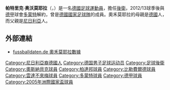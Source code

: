 {{noteta|G1=德甲
|T=zh-hans:帕特里克·奥沃莫耶拉;zh-hk:帕特里克·奧禾莫耶拉;zh-tw:帕特里克·奧沃莫耶拉;
|1=zh-hans:奥沃莫耶拉;zh-hk:奧禾莫耶拉;zh-tw:奧沃莫耶拉;
|2=zh-hans:奥斯纳布吕克; zh-hant:奧斯納貝克
|3=zh-hans:佩德伯恩;zh-hk:柏達邦;zh-tw:佩德伯恩;
}}
{{Football player infobox
| playername = 帕特里克·奥沃莫耶拉<br>''Patrick Owomoyela''
| fullname = Patrick Owomoyela
| image = [[File:Patrick_Owomoyela_(Confed-Cup_2005).JPG|220px]]
| dateofbirth = {{birth date and age|1979|11|5}}
| cityofbirth = [[漢堡|漢堡]]
| countryofbirth = {{BRD}}
| height = {{height|meters=1.87}}
| currentclub = 
| clubnumber = 
| position = [[後衛_(足球)|後衛]]、[[中場|中場]]
| years = 2000-2001<br />2001-2002<br />2002-2003<br />2003-2005<br />2005-2008<br />2008-2013
| clubs = Lüneburger SK<br>[[奥斯纳布吕克足球俱乐部|奥斯纳布吕克]]<br>[[佩德伯恩07足球俱乐部|佩德伯恩]]<br>[[比勒費爾德足球俱樂部|比勒費爾德]]<br>[[雲達不萊梅體育會|雲達不來梅]]<br>[[多蒙特足球會|多蒙特]]
| caps(goals) = 34 (3)<br>33 (1)<br>23 (4)<br>63 (8)<br>50 (0)<br>76 (3)
| nationalyears = 2004-2006
| nationalteam = [[德國國家足球隊|德國]]
| nationalcaps(goals) = 11 (0)
| pcupdate = 2013年7月12日 (三) 08:01 (UTC)
| ntupdate = 2011年8月24日 (三) 03:31 (UTC)
}}
'''帕特里克·奥沃莫耶拉'''（{{lang-en|'''Patrick Owomoyela'''}}，{{bd|1979年|11月5日|catidx=Owomoyela, Patrick}}）是一名[[德國|德國]][[足球|足球]][[運動員|運動員]]，擔任[[後衛_(足球)|後衛]]，2012/13球季後與[[德甲|德甲]]球會[[多蒙特足球會|多蒙特]]解約，曾是[[德國國家足球隊|德國國家足球隊]]的成員。奧禾莫耶拉的母親是[[德國|德國]]人，而父親是[[尼日利亞|尼日利亞]]人。

==外部連結==
*[http://www.fussballdaten.de/spieler/owomoyelapatrick/ fussballdaten.de 奧禾莫耶拉數據] {{Wayback|url=http://www.fussballdaten.de/spieler/owomoyelapatrick/ |date=20091226133922 }} {{de icon}}



{{Authority control}}
{{DEFAULTSORT:Owomoyela, Patrick}}
[[Category:尼日利亞裔德國人|Category:尼日利亞裔德國人]]
[[Category:德国男子足球运动员|Category:德国男子足球运动员]]
[[Category:足球後衛|Category:足球後衛]]
[[Category:奧斯納貝克球員|Category:奧斯納貝克球員]]
[[Category:柏達邦球員|Category:柏達邦球員]]
[[Category:比勒費爾德球員|Category:比勒費爾德球員]]
[[Category:雲達不來梅球員|Category:雲達不來梅球員]]
[[Category:多蒙特球員|Category:多蒙特球員]]
[[Category:德甲球員|Category:德甲球員]]
[[Category:2005年洲際國家盃球員|Category:2005年洲際國家盃球員]]